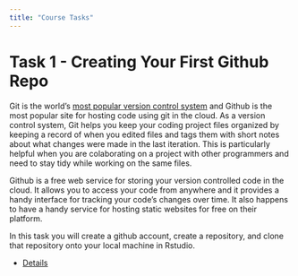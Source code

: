 ```yaml
---
title: "Course Tasks"
---
```


# Task 1 - Creating Your First Github Repo

Git is the world's [most popular version control system](https://www.accuwebhosting.com/blog/best-version-control-systems/) and Github is the most popular site for hosting code using git in the cloud. As a version control system, Git helps you keep your coding project files organized by keeping a record of when you edited files and tags them with short notes about what changes were made in the last iteration. This is particularly helpful when you are colaborating on a project with other programmers and need to stay tidy while working on the same files.

Github is a free web service for storing your version controlled code in the cloud. It allows you to access your code from anywhere and it provides a handy interface for tracking your code's changes over time. It also happens to have a handy service for hosting static websites for free on their platform.

In this task you will create a github account, create a repository, and clone that repository onto your local machine in Rstudio.

-   [Details](tasks/task_01.qmd)

